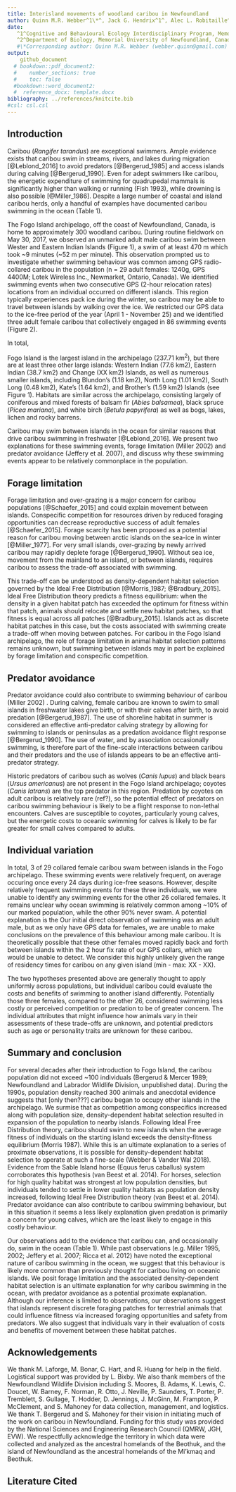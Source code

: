 ```yaml
---
title: Interisland movements of woodland caribou in Newfoundland
author: Quinn M.R. Webber^1\*^, Jack G. Hendrix^1^, Alec L. Robitaille^2^,  Eric Vander Wal^1,2^
date: 
   ^1^Cognitive and Behavioural Ecology Interdisciplinary Program, Memorial University of Newfoundland
   ^2^Department of Biology, Memorial University of Newfoundland, Canada
   #\*Corresponding author: Quinn M.R. Webber (webber.quinn@gmail.com)
output: 
    github_document
  # bookdown::pdf_document2:
  #    number_sections: true
  #    toc: false
  #bookdown::word_document2:
  #  reference_docx: template.docx
bibliography: ../references/knitcite.bib
#csl: csl.csl
---
```


\newpage

## Introduction
Caribou (*Rangifer tarandus*) are exceptional swimmers. Ample evidence exists
that caribou swim in streams, rivers, and lakes during migration [@Leblond_2016] 
to avoid predators [@Bergerud_1985] and access islands during calving
[@Bergerud_1990]. Even for adept swimmers like caribou, the
energetic expenditure of swimming for quadrupedal mammals is
significantly higher than walking or running (Fish 1993), while drowning
is also possible [@Miller_1986]. Despite a large number of coastal and
island caribou herds, only a handful of examples have documented caribou
swimming in the ocean (Table 1).

The Fogo Island archipelago, off the coast of Newfoundland, Canada,
is home to approximately 300 woodland caribou. During routine fieldwork on May
30, 2017, we observed an unmarked adult male caribou swim between Wester and
Eastern Indian Islands (Figure 1), a swim of at least 470 m which took ~9
minutes (~52 m per minute). This observation prompted us to investigate whether
swimming behaviour was common among GPS radio-collared caribou in the population
(n = 29 adult females: 1240g, GPS 4400M; Lotek Wireless Inc., Newmarket,
Ontario, Canada). We identified swimming events when two consecutive GPS (2-hour
relocation rates) locations from an individual occurred on different islands.
This region typically experiences pack ice during the winter, so caribou may be
able to travel between islands by walking over the ice. We restricted our GPS
data to the ice-free period of the year (April 1 - November 25) and we
identified three adult female caribou that collectively engaged in 86 swimming
events (Figure 2).

In total, 
<!--Is it better to just state our results here, or give this sort of teaser? Initially I had "86 events by 3 individuals" here, but then we ignore that for a couple paragraphs of context before getting back into it... which seemed weird--> 

<!-- Caribou were introduced to Fogo Island (n = 26 animals between 1964–67) and
Change Island (n = 5 animals in 1964) from the main Island of Newfoundland as
part of a series of translocations and introductions throughout the province
(Bergerud & Mercer 1989). Since 2016 we have been studying the Fogo Island
caribou herd (Bonar et al. 2017; Bonar et al. 2018; Peignier et al. 2019). To
date, we have fitted 29 adult female caribou with GPS collars (1240g, GPS 4400M;
Lotek Wireless Inc., Newmarket, Ontario, Canada), which were programmed to
collect relocation fixes every 2 hours (see Bonar et al. 2018 for details). We
used GPS locations from these individuals to investigate oceanic swimming
events. -->


Fogo Island is the largest island in the archipelago (237.71 km^2^), but there
are at least three other large islands: Western Indian (77.6 km2), Eastern
Indian (38.7 km2) and Change (XX km2) Islands, as well as numerous smaller
islands, including Blundon’s (1.18 km2), North Long (1.01 km2), South Long (0.48
km2), Kate’s (1.64 km2), and Brother’s (1.59 km2) Islands (see Figure 1).
Habitats are similar across the archipelago, consisting largely of coniferous
and mixed forests of balsam fir (*Abies balsamea*), black spruce (*Picea
mariana*), and white birch (*Betula papyrifera*) as well as bogs, lakes, lichen
and rocky barrens.

Caribou may swim between islands in the ocean for similar reasons that drive
caribou swimming in freshwater [@Leblond_2016]. We present two
explanations for these swimming events, forage limitation (Miller 2002) and
predator avoidance (Jeffery et al. 2007), and discuss why these swimming events
appear to be relatively commonplace in the population.

## Forage limitation
Forage limitation and over-grazing is a major concern for caribou populations
[@Schaefer_2015] and could explain movement between islands. Conspecific
competition for resources driven by reduced foraging opportunities can decrease
reproductive success of adult females [@Schaefer_2015]. Forage scarcity has been
proposed as a potential reason for caribou moving between arctic islands on the
sea-ice in winter [@Miller_1977]. For very small islands, over-grazing by newly
arrived caribou may rapidly deplete forage [@Bergerud_1990]. Without sea ice,
movement from the mainland to an island, or between islands, requires caribou to
assess the trade-off associated with swimming.

This trade-off can be understood as density-dependent habitat selection governed
by the Ideal Free Distribution [@Morris_1987; @Bradbury_2015]. Ideal Free
Distribution theory predicts a fitness equilibrium: when the density in a given
habitat patch has exceeded the optimum for fitness within that patch, animals
should relocate and settle new habitat patches, so that fitness is equal across
all patches [@Bradbury_2015]. Islands act as discrete habitat patches in
this case, but the costs associated with swimming create a trade-off when moving
between patches. For caribou in the Fogo Island archipelago, the role of forage
limitation in animal habitat selection patterns remains unknown,
but swimming between islands may in part be explained by forage limitation and
conspecific competition.

## Predator avoidance
Predator avoidance could also contribute to swimming behaviour of caribou
(Miller 2002) <!-- find doi for this article -->. During calving, female caribou
are known to swim to small islands in freshwater lakes give birth, or with their
calves after birth, to avoid predation [@Bergerud_1987]. The use of shoreline
habitat in summer is considered an effective anti-predator calving strategy by
allowing for swimming to islands or peninsulas as a predation avoidance flight
response [@Bergerud_1990]. The use of water, and by association occasionally
swimming, is therefore part of the fine-scale interactions between caribou and
their predators and the use of islands appears to be an effective anti-predator
strategy.

Historic predators of caribou such as wolves (*Canis lupus*) and black bears
(*Ursus americanus*) are not present in the Fogo Island archipelago; coyotes
(*Canis latrans*) are the top predator in this region. Predation by coyotes on
adult caribou is relatively rare (ref?), so the potential effect of predators on
caribou swimming behaviour is likely to be a flight response to non-lethal
encounters. Calves are susceptible to coyotes, particularly young calves, but
the energetic costs to oceanic swimming for calves is likely to be far greater for small
calves compared to adults.

<!-- did the swimming events occur during the calving season? were these three breeders/non-breeders? did any of these females make these journeys with their calves?  -->

## Individual variation 
In total, 3 of 29 collared female caribou swam between islands in the Fogo
archipelago. These swimming events were relatively frequent, on average occuring
once every 24 <!--double check--> days during ice-free seasons. However, despite relatively frequent swimming events for these three individuals, we were unable to
identify any swimming events for the other 26 collared females. It remains
unclear why ocean swimming is relatively common among ~10% of our marked
population, while the other 90% never swam. A potential explanation is the Our initial direct observation of
swimming was an adult male, but as we only have GPS data for females, we are
unable to make conclusions on the prevalence of this behaviour among male
caribou. It is theoretically possible that these other females moved rapidly
back and forth between islands within the 2 hour fix rate of our GPS collars,
which we would be unable to detect. We consider this highly unlikely given the
range of residency times for caribou on any given island (min - max: XX - XX).
<!-- What is the typical residency time? Is this a true statement or am I just making this up? -->

The two hypotheses presented above are generally thought to apply uniformly
across populations, but individual caribou could evaluate the costs and benefits
of swimming to another island differently. Potentially those three females,
compared to the other 26, considered swimming less costly or perceived
competition or predation to be of greater concern. The individual attributes
that might influence how animals vary in their assessments of these trade-offs
are unknown, and potential predictors such as age or personality traits are
unknown for these caribou.

## Summary and conclusion
For several decades after their introduction to Fogo Island, the caribou
population did not exceed ~100 individuals (Bergerud & Mercer 1989; Newfoundland
and Labrador Wildlife Division, unpublished data). During the 1990s, population
density reached 300 animals and anecdotal evidence suggests that [only then???]
caribou began to occupy other islands in the archipelago. We surmise that as
competition among conspecifics increased along with population size,
density-dependent habitat selection resulted in expansion of the population to
nearby islands. Following Ideal Free Distribution theory, caribou should swim to
new islands when the average fitness of individuals on the starting island
exceeds the density-fitness equilibrium (Morris 1987). While this is an ultimate
explanation to a series of proximate observations, it is possible for
density-dependent habitat selection to operate at such a fine-scale (Webber &
Vander Wal 2018). Evidence from the Sable Island horse (Equus ferus caballus)
system corroborates this hypothesis (van Beest et al. 2014). For horses,
selection for high quality habitat was strongest at low population densities,
but individuals tended to settle in lower quality habitats as population density
increased, following Ideal Free Distribution theory (van Beest et al. 2014).
Predator avoidance can also contribute to caribou swimming behaviour, but in
this situation it seems a less likely explanation given predation is primarily a
concern for young calves, which are the least likely to engage in this costly
behaviour.
<!-- this last bit is sort of me bullshitting, not sure it's actually defensible?-->

Our observations add to the evidence that caribou can, and occasionally do, swim
in the ocean (Table 1). While past observations (e.g. Miller 1995, 2002; Jeffery
et al. 2007; Ricca et al. 2012) have noted the exceptional nature of caribou
swimming in the ocean, we suggest that this behaviour is likely more common than
previously thought for caribou living on oceanic islands. We posit forage
limitation and the associated density-dependent habitat selection is an ultimate
explanation for why caribou swimming in the ocean, with predator avoidance as a
potential proximate explanation. Although our inference is limited to
observations, our observations suggest that islands represent discrete foraging
patches for terrestrial animals that could influence fitness via increased
foraging opportunities and safety from predators. We also suggest that
individuals vary in their evaluation of costs and benefits of movement between
these habitat patches.

## Acknowledgements 
We thank M. Laforge, M. Bonar, C. Hart, and R. Huang for help in the field.
Logistical support was provided by L. Bixby. We also thank members of the
Newfoundland Wildlife Division including S. Moores, B. Adams, K. Lewis, C.
Doucet, W. Barney, F. Norman, R. Otto, J. Neville, P. Saunders, T. Porter, P.
Tremblett, S. Gullage, T. Hodder, D. Jennings, J. McGinn, M. Frampton, P.
McClement, and S. Mahoney for data collection, management, and logistics. We
thank T. Bergerud and S. Mahoney for their vision in initiating much of the work
on caribou in Newfoundland. Funding for this study was provided by the National
Sciences and Engineering Research Council (QMRW, JGH, EVW). We respectfully
acknowledge the territory in which data were collected and analyzed as the
ancestral homelands of the Beothuk, and the island of Newfoundland as the
ancestral homelands of the Mi’kmaq and Beothuk.
<!-- Simplified the funding statement, do we need to name the specific scholarships/grants? Eric opinion??-->


## Literature Cited
